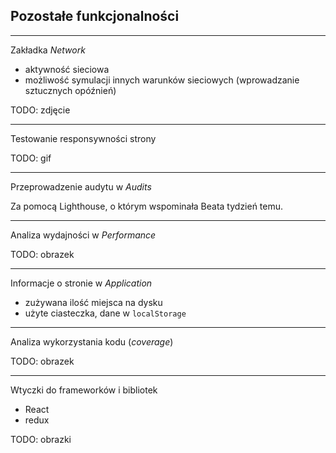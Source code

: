 ## Pozostałe funkcjonalności

---

Zakładka _Network_

* aktywność sieciowa
* możliwość symulacji innych warunków sieciowych (wprowadzanie sztucznych opóźnień)

TODO: zdjęcie

---

Testowanie responsywności strony

TODO: gif

---

Przeprowadzenie audytu w _Audits_

Za pomocą Lighthouse, o którym wspominała Beata tydzień temu.

---

Analiza wydajności w _Performance_

TODO: obrazek

---

Informacje o stronie w _Application_

* zużywana ilość miejsca na dysku
* użyte ciasteczka, dane w `localStorage`

---

Analiza wykorzystania kodu (_coverage_)

TODO: obrazek

---

Wtyczki do frameworków i bibliotek

* React
* redux

TODO: obrazki
